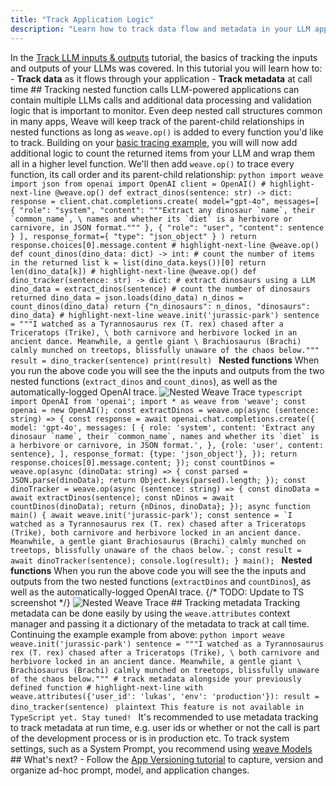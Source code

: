 ```yaml
---
title: "Track Application Logic"
description: "Learn how to track data flow and metadata in your LLM applications"
---
```

In the [Track LLM inputs & outputs](/quickstart) tutorial, the basics of tracking the inputs and outputs of your LLMs was covered. In this tutorial you will learn how to: - **Track data** as it flows through your application - **Track metadata** at call time ## Tracking nested function calls LLM-powered applications can contain multiple LLMs calls and additional data processing and validation logic that is important to monitor. Even deep nested call structures common in many apps, Weave will keep track of the parent-child relationships in nested functions as long as `weave.op()` is added to every function you'd like to track. Building on your [basic tracing example](/quickstart), you will will now add additional logic to count the returned items from your LLM and wrap them all in a higher level function. We'll then add `weave.op()` to trace every function, its call order and its parent-child relationship: <Tabs> <Tab title="Python"> ```python import weave import json from openai import OpenAI client = OpenAI() # highlight-next-line @weave.op() def extract_dinos(sentence: str) -> dict: response = client.chat.completions.create( model="gpt-4o", messages=[ { "role": "system", "content": """Extract any dinosaur `name`, their `common_name`, \ names and whether its `diet` is a herbivore or carnivore, in JSON format.""" }, { "role": "user", "content": sentence } ], response_format={ "type": "json_object" } ) return response.choices[0].message.content # highlight-next-line @weave.op() def count_dinos(dino_data: dict) -> int: # count the number of items in the returned list k = list(dino_data.keys())[0] return len(dino_data[k]) # highlight-next-line @weave.op() def dino_tracker(sentence: str) -> dict: # extract dinosaurs using a LLM dino_data = extract_dinos(sentence) # count the number of dinosaurs returned dino_data = json.loads(dino_data) n_dinos = count_dinos(dino_data) return {"n_dinosaurs": n_dinos, "dinosaurs": dino_data} # highlight-next-line weave.init('jurassic-park') sentence = """I watched as a Tyrannosaurus rex (T. rex) chased after a Triceratops (Trike), \ both carnivore and herbivore locked in an ancient dance. Meanwhile, a gentle giant \ Brachiosaurus (Brachi) calmly munched on treetops, blissfully unaware of the chaos below.""" result = dino_tracker(sentence) print(result) ``` **Nested functions** When you run the above code you will see the the inputs and outputs from the two nested functions (`extract_dinos` and `count_dinos`), as well as the automatically-logged OpenAI trace. ![Nested Weave Trace](./images/tutorial_tracing_2_nested_dinos.png) </Tab> <Tab title="TypeScript"> ```typescript import OpenAI from 'openai'; import * as weave from 'weave'; const openai = new OpenAI(); const extractDinos = weave.op(async (sentence: string) => { const response = await openai.chat.completions.create({ model: 'gpt-4o', messages: [ { role: 'system', content: 'Extract any dinosaur `name`, their `common_name`, names and whether its `diet` is a herbivore or carnivore, in JSON format.', }, {role: 'user', content: sentence}, ], response_format: {type: 'json_object'}, }); return response.choices[0].message.content; }); const countDinos = weave.op(async (dinoData: string) => { const parsed = JSON.parse(dinoData); return Object.keys(parsed).length; }); const dinoTracker = weave.op(async (sentence: string) => { const dinoData = await extractDinos(sentence); const nDinos = await countDinos(dinoData); return {nDinos, dinoData}; }); async function main() { await weave.init('jurassic-park'); const sentence = `I watched as a Tyrannosaurus rex (T. rex) chased after a Triceratops (Trike), both carnivore and herbivore locked in an ancient dance. Meanwhile, a gentle giant Brachiosaurus (Brachi) calmly munched on treetops, blissfully unaware of the chaos below.`; const result = await dinoTracker(sentence); console.log(result); } main(); ``` **Nested functions** When you run the above code you will see the the inputs and outputs from the two nested functions (`extractDinos` and `countDinos`), as well as the automatically-logged OpenAI trace. {/* TODO: Update to TS screenshot */} ![Nested Weave Trace](./images/tutorial_tracing_2_nested_dinos.png) </Tab> </Tabs> ## Tracking metadata Tracking metadata can be done easily by using the `weave.attributes` context manager and passing it a dictionary of the metadata to track at call time. Continuing the example example from above: <Tabs> <Tab title="Python"> ```python import weave weave.init('jurassic-park') sentence = """I watched as a Tyrannosaurus rex (T. rex) chased after a Triceratops (Trike), \ both carnivore and herbivore locked in an ancient dance. Meanwhile, a gentle giant \ Brachiosaurus (Brachi) calmly munched on treetops, blissfully unaware of the chaos below.""" # track metadata alongside your previously defined function # highlight-next-line with weave.attributes({'user_id': 'lukas', 'env': 'production'}): result = dino_tracker(sentence) ``` </Tab> <Tab title="TypeScript"> ```plaintext This feature is not available in TypeScript yet. Stay tuned! ``` </Tab> </Tabs> <Note> It's recommended to use metadata tracking to track metadata at run time, e.g. user ids or whether or not the call is part of the development process or is in production etc. To track system settings, such as a System Prompt, you recommend using [weave Models](guides/core-types/models) </Note> ## What's next? - Follow the [App Versioning tutorial](/tutorial-weave_models) to capture, version and organize ad-hoc prompt, model, and application changes.
